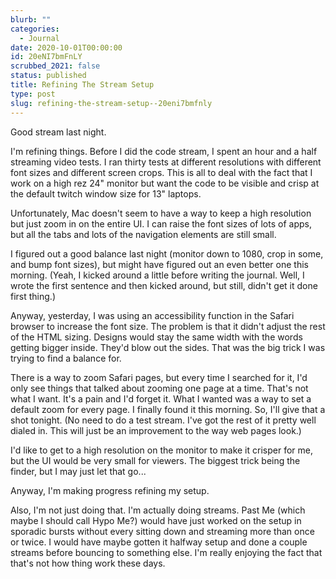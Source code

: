 ```yaml
---
blurb: ""
categories:
  - Journal
date: 2020-10-01T00:00:00
id: 20eNI7bmFnLY
scrubbed_2021: false
status: published
title: Refining The Stream Setup
type: post
slug: refining-the-stream-setup--20eni7bmfnly
---
```


Good stream last night. 

I'm refining things. Before I did the code stream, I spent an hour and a half streaming video tests. I ran thirty tests at different resolutions with different font sizes and different screen crops. This is all to deal with the fact that I work on a high rez 24" monitor but want the code to be visible and crisp at the default twitch window size for 13" laptops. 

Unfortunately, Mac doesn't seem to have a way to keep a high resolution but just zoom in on the entire UI. I can raise the font sizes of lots of apps, but all the tabs and lots of the navigation elements are still small. 

I figured out a good balance last night (monitor down to 1080, crop in some, and bump font sizes), but might have figured out an even better one this morning. (Yeah, I kicked around a little before writing the journal. Well, I wrote the first sentence and then kicked around, but still, didn't get it done first thing.)

Anyway, yesterday, I was using an accessibility function in the Safari browser to increase the font size. The problem is that it didn't adjust the rest of the HTML sizing. Designs would stay the same width with the words getting bigger inside. They'd blow out the sides. That was the big trick I was trying to find a balance for. 

There is a way to zoom Safari pages, but every time I searched for it, I'd only see things that talked about zooming one page at a time. That's not what I want. It's a pain and I'd forget it. What I wanted was a way to set a default zoom for every page. I finally found it this morning. So, I'll give that a shot tonight. (No need to do a test stream. I've got the rest of it pretty well dialed in. This will just be an improvement to the way web pages look.)

I'd like to get to a high resolution on the monitor to make it crisper for me, but the UI would be very small for viewers. The biggest trick being the finder, but I may just let that go...

Anyway, I'm making progress refining my setup. 

Also, I'm not just doing that. I'm actually doing streams. Past Me (which maybe I should call Hypo Me?) would have just worked on the setup in sporadic bursts without every sitting down and streaming more than once or twice. I would have maybe gotten it halfway setup and done a couple streams before bouncing to something  else. I'm really enjoying the fact that that's not how thing work these days.